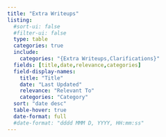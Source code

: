 ```yaml
---
title: "Extra Writeups"
listing:
  #sort-ui: false
  #filter-ui: false
  type: table
  categories: true
  include:
    categories: "{Extra Writeups,Clarifications}"
  fields: [title,date,relevance,categories]
  field-display-names: 
    title: "Title"
    date: "Last Updated"
    relevance: "Relevant To"
    categories: "Category"
  sort: "date desc"
  table-hover: true
  date-format: full
  #date-format: "dddd MMM D, YYYY, HH:mm:ss"
---
```


